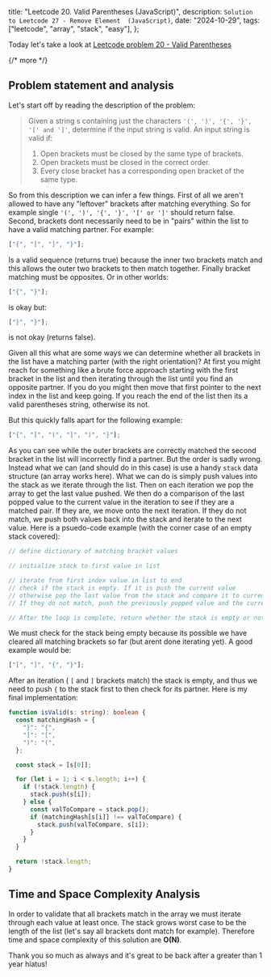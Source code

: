   title: "Leetcode 20. Valid Parentheses (JavaScript)",
  description: `Solution to Leetcode 27 - Remove Element  (JavaScript)`,
  date: "2024-10-29",
  tags: ["leetcode", "array", "stack", "easy"],
};

Today let's take a look at [Leetcode problem 20 - Valid Parentheses](https://leetcode.com/problems/valid-parentheses/)

{/* more */}

## Problem statement and analysis

Let's start off by reading the description of the problem:

> Given a string s containing just the characters `'(', ')', '{', '}', '[' and ']'`, determine if the input string is valid.
> An input string is valid if:
>
> 1. Open brackets must be closed by the same type of brackets.
> 2. Open brackets must be closed in the correct order.
> 3. Every close bracket has a corresponding open bracket of the same type.

So from this description we can infer a few things. First of all we aren't allowed to have any "leftover" brackets after matching everything. So for example single `'(', ')', '{', '}', '[' or ']'` should return false. Second, brackets dont necessarily need to be in "pairs" within the list to have a valid matching partner. For example:

```typescript
["{", "[", "]", "}"];
```

Is a valid sequence (returns true) because the inner two brackets match and this allows the outer two brackets to then match together. Finally bracket matching must be opposites. Or in other worlds:

```typescript
["{", "}"];
```

is okay but:

```typescript
["}", "}"];
```

is not okay (returns false).

Given all this what are some ways we can determine whether all brackets in the list have a matching parter (with the right orientation)? At first you might reach for something like a brute force approach starting with the first bracket in the list and then iterating through the list until you find an opposite partner. If you do you might then move that first pointer to the next index in the list and keep going. If you reach the end of the list then its a valid parentheses string, otherwise its not.

But this quickly falls apart for the following example:

```typescript
["{", "[", "(", "]", ")", "}"];
```

As you can see while the outer brackets are correctly matched the second bracket in the list will incorrectly find a partner. But the order is sadly wrong. Instead what we can (and should do in this case) is use a handy `stack` data structure (an array works here). What we can do is simply push values into the stack as we iterate through the list. Then on each iteration we pop the array to get the last value pushed. We then do a comparison of the last popped value to the current value in the iteration to see if they are a matched pair. If they are, we move onto the next iteration. If they do not match, we push both values back into the stack and iterate to the next value. Here is a psuedo-code example (with the corner case of an empty stack covered):

```typescript
// define dictionary of matching bracket values

// initialize stack to first value in list

// iterate from first index value in list to end
// check if the stack is empty. If it is push the current value
// otherwise pop the last value from the stack and compare it to current value you are iterating over. If they match move to the next iteration.
// If they do not match, push the previously popped value and the current value back onto the stack

// After the loop is complete, return whether the stack is empty or not. An empty stack means all brackets matched and its a "valid parentheses". Otherwise if the stack contains any value at least 1 bracket has not matched.
```

We must check for the stack being empty because its possible we have cleared all matching brackets so far (but arent done iterating yet). A good example would be:

```typescript
["[", "]", "{", "}"];
```

After an iteration ( `[` and `]` brackets match) the stack is empty, and thus we need to push `{` to the stack first to then check for its partner. Here is my final implementation:

```typescript
function isValid(s: string): boolean {
  const matchingHash = {
    "}": "{",
    "]": "[",
    ")": "(",
  };

  const stack = [s[0]];

  for (let i = 1; i < s.length; i++) {
    if (!stack.length) {
      stack.push(s[i]);
    } else {
      const valToCompare = stack.pop();
      if (matchingHash[s[i]] !== valToCompare) {
        stack.push(valToCompare, s[i]);
      }
    }
  }

  return !stack.length;
}
```

## Time and Space Complexity Analysis

In order to validate that all brackets match in the array we must iterate through each value at least once. The stack grows worst case to be the length of the list (let's say all brackets dont match for example). Therefore time and space complexity of this solution are **O(N)**.

Thank you so much as always and it's great to be back after a greater than 1 year hiatus!
